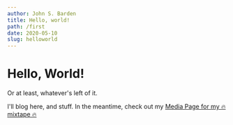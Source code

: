 ```yaml
---
author: John S. Barden
title: Hello, world!
path: /first
date: 2020-05-10
slug: helloworld
---
```


# Hello, World!

Or at least, whatever's left of it.

I'll blog here, and stuff.  In the meantime, check out my [Media Page for my 🔥 mixtape 🔥](/Media)